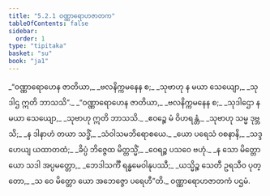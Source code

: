 ```yaml
---
title: "5.2.1 ဝဏ္ဏာရောဟဇာတက"
tableOfContents: false
sidebar:
  order: 1
type: "tipitaka"
basket: "su"
book: "ja1"
---
```



<DynamicBreadcrumb />

<Division number="60" book="ja1" e="ch" v="22" p="127">

<Paragraph number="1217" type="verses" book="ja1">
_“ဝဏ္ဏာရောဟေန ဇာတိယာ,_  
_ဗလနိက္ကမနေန စ;_  
_သုဗာဟု န မယာ သေယျော,_  
_သုဒါဌ ဣတိ ဘာသသိ”._  

</Paragraph>

</Division>
<Division number="61" book="ja1" e="ch" v="22" p="127">

<Paragraph number="1218" type="verses" book="ja1">
_“ဝဏ္ဏာရောဟေန ဇာတိယာ,_  
_ဗလနိက္ကမနေန စ;_  
_သုဒါဌော န မယာ သေယျော,_  
_သုဗာဟု ဣတိ ဘာသသိ._  

</Paragraph>

</Division>
<Division number="62" book="ja1" e="ch" v="22" p="127">

<Paragraph number="1219" type="verses" book="ja1">
_ဧဝဉ္စေ မံ ဝိဟရန္တံ,_  
_သုဗာဟု သမ္မ ဒုဗ္ဘသိ;_  
_န ဒါနာဟံ တယာ သဒ္ဓိံ,_  
_သံဝါသမဘိရောစယေ._  

</Paragraph>

</Division>
<Division number="63" book="ja1" e="ch" v="22" p="127">

<Paragraph number="1220" type="verses" book="ja1">
_ယော ပရေသံ ဝစနာနိ,_  
_သဒ္ဒဟေယျ ယထာတထံ;_  
_ခိပ္ပံ ဘိဇ္ဇေထ မိတ္တသ္မိံ,_  
_ဝေရဉ္စ ပသဝေ ဗဟုံ._  

</Paragraph>

</Division>
<Division number="64" book="ja1" e="ch" v="22" p="128">

<Paragraph number="1221" type="verses" book="ja1">
_န သော မိတ္တော ယော သဒါ အပ္ပမတ္တော,_  
_ဘေဒါသင်္ကီ ရန္ဓမေဝါနုပဿီ;_  
_ယသ္မိဉ္စ သေတီ ဥရသီဝ ပုတ္တော,_  
_သ ဝေ မိတ္တော ယော အဘေဇ္ဇော ပရေဟီ”တိ._  


</Paragraph>
</Division>

<Paragraph number="1222" type="center" book="ja1">
ဝဏ္ဏာရောဟဇာတကံ ပဌမံ.
</Paragraph>